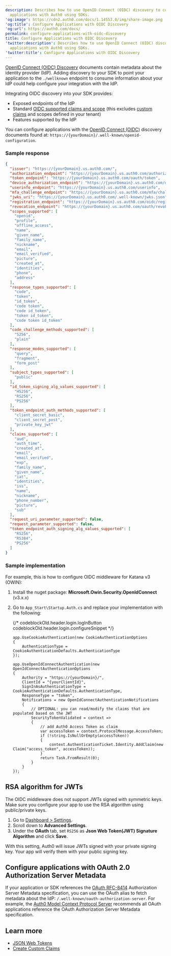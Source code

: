```yaml
---
description: Describes how to use OpenID Connect (OIDC) discovery to configure
  applications with Auth0 using SDKs.
'og:image': https://cdn2.auth0.com/docs/1.14553.0/img/share-image.png
'og:title': Configure Applications with OIDC Discovery
'og:url': https://auth0.com/docs/
permalink: configure-applications-with-oidc-discovery
title: Configure Applications with OIDC Discovery
'twitter:description': Describes how to use OpenID Connect (OIDC) discovery to configure
  applications with Auth0 using SDKs.
'twitter:title': Configure Applications with OIDC Discovery
---
```

[OpenID Connect (OIDC) Discovery](https://openid.net/specs/openid-connect-discovery-1_0-final.html#RFC5785) documents contain metadata about the <Tooltip tip="Identity Provider (IdP): Service that stores and manages digital identities." cta="View Glossary" href="/glossary?term=identity+provider">identity provider</Tooltip> (IdP). Adding discovery to your SDK to point your application to the `./wellknown` endpoint to consume information about your IdP could help configure your integration with the IdP.

Integrating OIDC discovery into your SDK provides:

* Exposed endpoints of the IdP
* Standard [OIDC supported claims and scope](/get-started/apis/scopes/openid-connect-scopes) (this excludes [custom claims](/secure/tokens/json-web-tokens/create-custom-claims) and scopes defined in your tenant)
* Features supported by the IdP

You can configure applications with the [OpenID Connect (OIDC)](https://openid.net/specs/openid-connect-discovery-1_0.html) discovery documents found at: `https://{yourDomain}/.well-known/openid-configuration`.

### Sample response

```json lines expandable
{
  "issuer": "https://{yourDomain}.us.auth0.com/",
  "authorization_endpoint": "https://{yourDomain}.us.auth0.com/authorize",
  "token_endpoint": "https://{yourDomain}.us.auth0.com/oauth/token",
  "device_authorization_endpoint": "https://{yourDomain}.us.auth0.com/oauth/device/code",
  "userinfo_endpoint": "https://{yourDomain}.us.auth0.com/userinfo",
  "mfa_challenge_endpoint": "https://{yourDomain}.us.auth0.com/mfa/challenge",
  "jwks_uri": "https://{yourDomain}.us.auth0.com/.well-known/jwks.json",
  "registration_endpoint": "https://{yourDomain}.us.auth0.com/oidc/register",
  "revocation_endpoint": "https://{yourDomain}.us.auth0.com/oauth/revoke",
  "scopes_supported": [
    "openid",
    "profile",
    "offline_access",
    "name",
    "given_name",
    "family_name",
    "nickname",
    "email",
    "email_verified",
    "picture",
    "created_at",
    "identities",
    "phone",
    "address"
  ],
  "response_types_supported": [
    "code",
    "token",
    "id_token",
    "code token",
    "code id_token",
    "token id_token",
    "code token id_token"
  ],
  "code_challenge_methods_supported": [
    "S256",
    "plain"
  ],
  "response_modes_supported": [
    "query",
    "fragment",
    "form_post"
  ],
  "subject_types_supported": [
    "public"
  ],
  "id_token_signing_alg_values_supported": [
    "HS256",
    "RS256",
    "PS256"
  ],
  "token_endpoint_auth_methods_supported": [
    "client_secret_basic",
    "client_secret_post",
    "private_key_jwt"
  ],
  "claims_supported": [
    "aud",
    "auth_time",
    "created_at",
    "email",
    "email_verified",
    "exp",
    "family_name",
    "given_name",
    "iat",
    "identities",
    "iss",
    "name",
    "nickname",
    "phone_number",
    "picture",
    "sub"
  ],
  "request_uri_parameter_supported": false,
  "request_parameter_supported": false,
  "token_endpoint_auth_signing_alg_values_supported": [
    "RS256",
    "RS384",
    "PS256"
  ]
}
```






### Sample implementation

For example, this is how to configure OIDC middleware for Katana v3 (OWIN):

1. Install the nuget package: **Microsoft.Owin.Security.OpenIdConnect** (v3.x.x)
2. Go to `App_Start\Startup.Auth.cs` and replace your implementation with the following:

   {/* codeblockOld.header.login.logInButton codeblockOld.header.login.configureSnippet */}


   ```text lines expandable
   app.UseCookieAuthentication(new CookieAuthenticationOptions
   {
       AuthenticationType = CookieAuthenticationDefaults.AuthenticationType
   });

   app.UseOpenIdConnectAuthentication(new OpenIdConnectAuthenticationOptions
   {
       Authority = "https://{yourDomain}/",
       ClientId = "{yourClientId}",
       SignInAsAuthenticationType = CookieAuthenticationDefaults.AuthenticationType,
       ResponseType = "token",
       Notifications = new OpenIdConnectAuthenticationNotifications
       {
           // OPTIONAL: you can read/modify the claims that are populated based on the JWT
           SecurityTokenValidated = context =>
           {
               // add Auth0 Access Token as claim
               var accessToken = context.ProtocolMessage.AccessToken;
               if (!string.IsNullOrEmpty(accessToken))
               {
                   context.AuthenticationTicket.Identity.AddClaim(new Claim("access_token", accessToken));
               }
               return Task.FromResult(0);
           }
       }
   });
   ```


   

   

## RSA algorithm for JWTs

The OIDC middleware does not support <Tooltip tip="JSON Web Token (JWT): Standard ID Token format (and often Access Token format) used to represent claims securely between two parties." cta="View Glossary" href="/glossary?term=JWTs">JWTs</Tooltip> signed with symmetric keys. Make sure you configure your app to use the RSA algorithm using public/private keys.

1. Go to [Dashboard > Settings](https://manage.auth0.com/#/applications/{YOUR_AUTH0_CLIENT_ID}/settings).
2. Scroll down to **Advanced Settings**.
3. Under the **OAuth** tab, set `RS256` as **Json Web Token(JWT) Signature Algorithm** and click **Save**.

With this setting, Auth0 will issue JWTs signed with your private signing key. Your app will verify them with your public signing key.

## Configure applications with OAuth 2.0 Authorization Server Metadata

If your application or SDK references the [OAuth RFC-8414](https://www.rfc-editor.org/rfc/rfc8414) <Tooltip tip="Authorization Server: Centralized server that contributes to defining the boundaries of a user’s access. For example, your authorization server can control the data, tasks, and features available to a user." cta="View Glossary" href="/glossary?term=Authorization+Server">Authorization Server</Tooltip> Metadata specification, you can use the <Tooltip tip="OAuth 2.0: Authorization framework that defines authorization protocols and workflows." cta="View Glossary" href="/glossary?term=OAuth">OAuth</Tooltip> alias to fetch metadata about the IdP: `/.well-known/oauth-authorization-server`. For example, the [Auth0 Model Context Protocol Server](/get-started/auth0-mcp-server) recommends all OAuth applications reference the OAuth Authorization Server Metadata specification.

## Learn more

* [JSON Web Tokens](/secure/tokens/json-web-tokens)
* [Create Custom Claims](/secure/tokens/json-web-tokens/create-custom-claims)